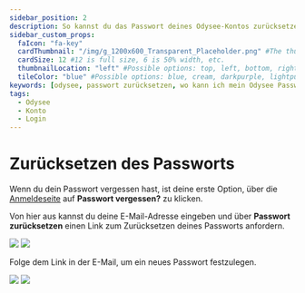 ---
sidebar_position: 2
description: So kannst du das Passwort deines Odysee-Kontos zurücksetzen.
sidebar_custom_props:
  faIcon: "fa-key"
  cardThumbnail: "/img/g_1200x600_Transparent_Placeholder.png" #The thumbnail on the category card.
  cardSize: 12 #12 is full size, 6 is 50% width, etc.
  thumbnailLocation: "left" #Possible options: top, left, bottom, right, none
  tileColor: "blue" #Possible options: blue, cream, darkpurple, lightpurple, mauve, orange, pink, none
keywords: [odysee, passwort zurücksetzen, wo kann ich mein Odysee Passwort zurücksetzen]
tags:
  - Odysee
  - Konto
  - Login
---

# Zurücksetzen des Passworts

Wenn du dein Passwort vergessen hast, ist deine erste Option, über die [Anmeldeseite](https://odysee.com/$/signin) auf **Passwort vergessen?** zu klicken.

Von hier aus kannst du deine E-Mail-Adresse eingeben und über  **Passwort zurücksetzen** einen Link zum Zurücksetzen deines Passworts anfordern.

<Image src="/img/de/password_reset_dark.png#dark" />
<Image src="/img/de/password_reset_light.png#light" />

Folge dem Link in der E-Mail, um ein neues Passwort festzulegen.

<Image src="/img/de/set_new_password_dark.png#dark" />
<Image src="/img/de/set_new_password_light.png#light" />
